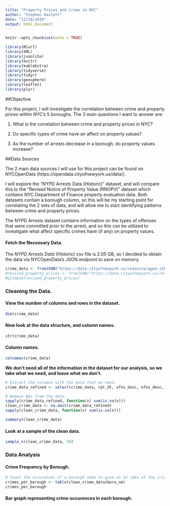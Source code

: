 ```yaml
---
title: "Property Prices and Crime in NYC"
author: "Stephen Haslett"
date: "12/10/2019"
output: html_document
---
```


```r
knitr::opts_chunk$set(echo = TRUE)
```

```r
library(RCurl)
library(XML)
library(jsonlite)
library(knitr)
library(kableExtra)
library(tidyverse)
library(tidyr)
library(geosphere)
library(leaflet)
library(plyr)
```


##Objective

For this project, I will investigate the correlation between crime and property prices within NYC's 5 boroughs. The 3 main questions I want to answer are:

1. What is the correlation between crime and property prices in NYC?

2. Do specific types of crime have an affect on property values?

3. As the number of arrests decrease in a borough, do property values increase?

##Data Sources

The 2 main data sources I will use for this project can be found on NYCOpenData (https://opendata.cityofnewyork.us/data/).

I will explore the "NYPD Arrests Data (Historic)" dataset, and will compare this to the "Revised Notice of Property Value (RNOPV)" dataset which contains NYC Department of Finance property evaluation data. Both datasets contain a borough column, so this will be my starting point for correlating the 2 sets of data, and will allow me to start identifying patterns between crime and property prices.

The NYPD Arrests dataset contains information on the types of offenses that were committed prior to the arrest, and so this can be utilized to investigate what affect specific crimes have (if any) on property values. 

#### Fetch the Necessary Data.

The _NYPD Arrests Data (Historic)_ csv file is 2.05 GB, so I decided to obtain the data via NYCOpenData's JSON endpoint to save on memory.

```r
crime_data <- fromJSON("https://data.cityofnewyork.us/resource/qgea-i56i.json")
#revised_property_prices <- fromJSON("https://data.cityofnewyork.us/resource/8vgb-zm6e.json")
#glimpse(revised_property_prices)
```

### Cleaning the Data.

#### View the number of columns and rows in the dataset.
```r
dim(crime_data)
```

#### Now look at the data structure, and column names.
```r
str(crime_data)
```


#### Column names.
```r
colnames(crime_data)
```


**We don't need all of the information in the dataset for our analysis, so we take what we need, and leave what we don't.**

```r
# Extract the columns with the data that we need.
crime_data_refined <- select(crime_data, rpt_dt, ofns_desc, ofns_desc, law_cat_cd, boro_nm, addr_pct_cd, latitude, longitude, lat_lon)

# Remove NAs from the data.
sapply(crime_data_refined, function(x) sum(is.na(x)))
clean_crime_data <- na.omit(crime_data_refined)
sapply(clean_crime_data, function(x) sum(is.na(x)))

summary(clean_crime_data)
```

#### Look at a sample of the clean data.
```r
sample_n(clean_crime_data, 30)
```


### Data Analysis

#### Crime Frequency by Borough.
```r
# Count the occurences of a borough name to give us an idea of the crime rate in the borough.
crimes_per_borough <- table(clean_crime_data$boro_nm)
crimes_per_borough
```

#### Bar graph representing crime occurences in each borough.
```r

```


